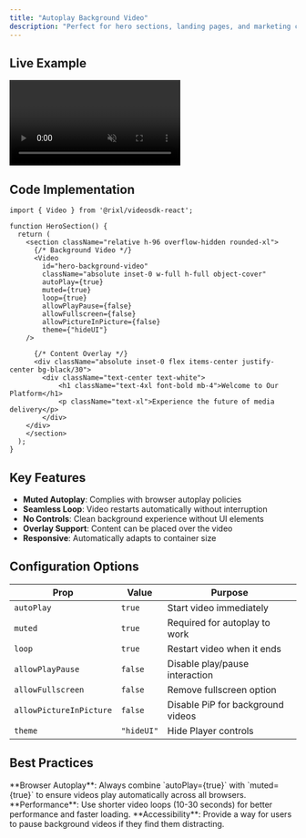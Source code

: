 ```yaml
---
title: "Autoplay Background Video"
description: "Perfect for hero sections, landing pages, and marketing content where you want an engaging video background without audio interruption."
---
```





## Live Example
<div className="relative h-96 overflow-hidden rounded-xl mb-8">
  <Video
    id="#"
    className="absolute inset-0 w-full h-full object-cover"
    autoPlay={true}
    muted={true}
    loop={true}
    allowPlayPause={false}
    allowFullscreen={false}
    allowPictureInPicture={false}
    theme={"hideUI"}
  />

  <div className="absolute inset-0 flex items-center justify-center bg-black/50">
    <div className="text-center text-white">
      <h1 className="text-4xl font-bold mb-4">Welcome to Our Platform</h1>
      <p className="text-xl">Experience the future of media delivery</p>
    </div>
  </div>
</div>

## Code Implementation

```tsx
import { Video } from '@rixl/videosdk-react';

function HeroSection() {
  return (
    <section className="relative h-96 overflow-hidden rounded-xl">
      {/* Background Video */}
      <Video
        id="hero-background-video"
        className="absolute inset-0 w-full h-full object-cover"
        autoPlay={true}
        muted={true}
        loop={true}
        allowPlayPause={false}
        allowFullscreen={false}
        allowPictureInPicture={false}
        theme={"hideUI"}
    />

      {/* Content Overlay */}
      <div className="absolute inset-0 flex items-center justify-center bg-black/30">
        <div className="text-center text-white">
            <h1 className="text-4xl font-bold mb-4">Welcome to Our Platform</h1>
            <p className="text-xl">Experience the future of media delivery</p>
        </div>
    </div>
    </section>
  );
}
```

## Key Features

- **Muted Autoplay**: Complies with browser autoplay policies
- **Seamless Loop**: Video restarts automatically without interruption
- **No Controls**: Clean background experience without UI elements
- **Overlay Support**: Content can be placed over the video
- **Responsive**: Automatically adapts to container size

## Configuration Options

| Prop                    | Value      | Purpose                           |
|-------------------------|------------|-----------------------------------|
| `autoPlay`              | `true`     | Start video immediately           |
| `muted`                 | `true`     | Required for autoplay to work     |
| `loop`                  | `true`     | Restart video when it ends        |
| `allowPlayPause`        | `false`    | Disable play/pause interaction    |
| `allowFullscreen`       | `false`    | Remove fullscreen option          |
| `allowPictureInPicture` | `false`    | Disable PiP for background videos |
| `theme`                 | `"hideUI"` | Hide Player controls              |

## Best Practices

<Callout type="info">
  **Browser Autoplay**: Always combine `autoPlay={true}` with `muted={true}` to ensure videos play automatically across
  all browsers.
</Callout>

<Callout type="warning">
  **Performance**: Use shorter video loops (10-30 seconds) for better performance and faster loading.
</Callout>

<Callout type="default">
  **Accessibility**: Provide a way for users to pause background videos if they find them distracting.
</Callout>
